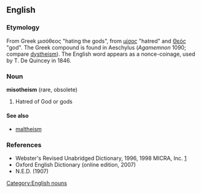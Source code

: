 ==English==
===Etymology===
From Greek μισόθεος "hating the gods", from [[μίσος]] "hatred" and  [[Θεός]]  "god". The Greek compound is found in Aeschylus (''Agamemnon'' 1090; compare [[dystheism]]). The English word appears as a nonce-coinage, used by T. De Quincey in 1846.

===Noun===
'''misotheism''' (rare, obsolete)
#Hatred of God or gods

====See also====
*[[maltheism]]

=== References ===
*Webster's Revised Unabridged Dictionary, 1996, 1998 MICRA, Inc. [http://dictionary.reference.com/browse/misotheism]
*Oxford English Dictionary (online edition, 2007)
* N.E.D. (1907)
[[Category:English nouns]]